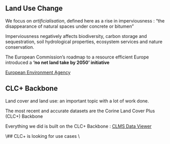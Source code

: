 ## Land Use Change

We focus on *artificialisation*, defined here as a rise in imperviousness :
"the disappearance of natural spaces under concrete or bitumen"

Imperviousness negatively affects biodiversity, carbon storage and sequestration, soil hydrological properties, ecosystem services and nature conservation.

The European Commission’s roadmap to a resource efficient Europe introduced a **‘no net land take by 2050’ initiative**

[European Environment Agency](https://www.eionet.europa.eu/etcs/etc-di/products/etc-di-report-2024-3-analysis-of-usability-of-imperviousness-and-clc-backbone-data-for-mapping-sealed-areas)

## CLC+ Backbone
Land cover and land use: an important topic with a lot of work done. 

The most recent and accurate datasets are the Corine Land Cover Plus (CLC+) Backbone

Everything we did is built on the CLC+ Backbone :
[CLMS Data Viewer](https://land.copernicus.eu/en/map-viewer)

\\## CLC+ is looking for use cases
\\[](../img/looking_for_use_cases.png){width=75% fig-align="center"}